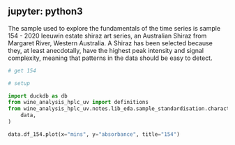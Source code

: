 
jupyter: python3
---


The sample used to explore the fundamentals of the time series is sample 154 - 2020 leeuwin estate shiraz art series, an Australian Shiraz from Margaret River, Western Australia. A Shiraz has been selected because they, at least anecdotally, have the highest peak intensity and signal complexity, meaning that patterns in the data should be easy to detect.


```python
# get 154

# setup

import duckdb as db
from wine_analysis_hplc_uv import definitions
from wine_analysis_hplc_uv.notes.lib_eda.sample_standardisation.characterising_and_normalizing_time_axis import (
    data,
)

data.df_154.plot(x="mins", y="absorbance", title="154")
```
        
